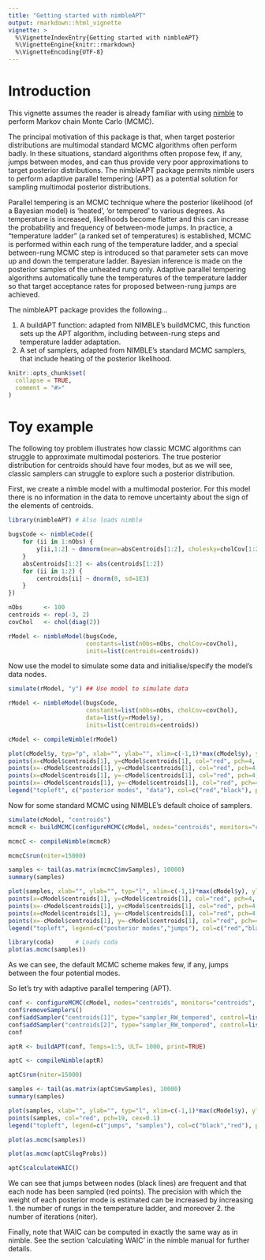 ```yaml
---
title: "Getting started with nimbleAPT"
output: rmarkdown::html_vignette
vignette: >
  %\VignetteIndexEntry{Getting started with nimbleAPT}
  %\VignetteEngine{knitr::rmarkdown}
  %\VignetteEncoding{UTF-8}
---
```




<!-- Add this vignette to the documentation via roxygen2::roxygenise() and  R CMD build -->

<!-- setwd("/home/pleydell/nimbleProject/nimble-snippets/nimbleAPT"); roxygen2::roxygenise() -->

# Introduction

This vignette assumes the reader is already familiar with using [nimble](https://r-nimble.org/) to perform Markov chain Monte Carlo (MCMC).

The principal motivation of this package is that, when target posterior distributions are multimodal standard MCMC algorithms often perform badly.
In these situations, standard algorithms often propose few, if any, jumps between modes, and can thus provide very poor approximations to target posterior distributions.
The nimbleAPT package permits nimble users to perform adaptive parallel tempering (APT) as a potential solution for sampling multimodal posterior distributions.

Parallel tempering is an MCMC technique
where the posterior likelihood (of a Bayesian model) is 'heated', 'or tempered' to various degrees.
As temperature is increased, likelihoods become flatter and this can increase the probability and frequency of between-mode jumps.
In practice, a "temperature ladder" (a ranked set of temperatures) is established,
MCMC is performed within each rung of the temperature ladder,
and a special between-rung MCMC step is introduced so that parameter sets can move up and down the temperature ladder.
Bayesian inference is made on the posterior samples of the unheated rung only.
Adaptive parallel tempering algorithms automatically tune the temperatures of the temperature ladder
so that target acceptance rates for proposed between-rung jumps are achieved.

The nimbleAPT package provides the following...

1. A buildAPT function: adapted from NIMBLE's buildMCMC, this function sets up the APT algorithm, including between-rung steps and temperature ladder adaptation.
2. A set of samplers, adapted from NIMBLE's standard MCMC samplers, that include heating of the posterior likelihood.


```r
knitr::opts_chunk$set(
  collapse = TRUE,
  comment = "#>"
)
```

# Toy example

The following toy problem illustrates how classic MCMC algorithms can struggle to approximate multimodal posteriors. The true posterior distribution for centroids should have four modes, but as we will see, classic samplers can struggle to explore such a posterior distribution.

First, we create a nimble model with a multimodal posterior. For this model there is no information in the data to remove uncertainty about the sign of the elements of centroids.

```r
library(nimbleAPT) # Also loads nimble

bugsCode <- nimbleCode({
    for (ii in 1:nObs) {
        y[ii,1:2] ~ dmnorm(mean=absCentroids[1:2], cholesky=cholCov[1:2,1:2], prec_param=0)
    }
    absCentroids[1:2] <- abs(centroids[1:2])
    for (ii in 1:2) {
        centroids[ii] ~ dnorm(0, sd=1E3)
    }
})

nObs      <- 100
centroids <- rep(-3, 2)
covChol   <- chol(diag(2))

rModel <- nimbleModel(bugsCode,
                      constants=list(nObs=nObs, cholCov=covChol),
                      inits=list(centroids=centroids))
```

Now use the model to simulate some data and initialise/specify the model's data nodes.

```r
simulate(rModel, "y") ## Use model to simulate data

rModel <- nimbleModel(bugsCode,
                      constants=list(nObs=nObs, cholCov=covChol),
                      data=list(y=rModel$y),
                      inits=list(centroids=centroids))

cModel <- compileNimble(rModel)

plot(cModel$y, typ="p", xlab="", ylab="", xlim=c(-1,1)*max(cModel$y), ylim=c(-1,1)*max(cModel$y), pch=4)
points(x=cModel$centroids[1], y=cModel$centroids[1], col="red", pch=4, cex=3)
points(x=-cModel$centroids[1], y=cModel$centroids[1], col="red", pch=4, cex=3)
points(x=cModel$centroids[1], y=-cModel$centroids[1], col="red", pch=4, cex=3)
points(x=-cModel$centroids[1], y=-cModel$centroids[1], col="red", pch=4, cex=3)
legend("topleft", c("posterior modes", "data"), col=c("red","black"), pch=4, cex=2)

```


Now for some standard MCMC using NIMBLE's default choice of samplers.

```r

simulate(cModel, "centroids")
mcmcR <- buildMCMC(configureMCMC(cModel, nodes="centroids", monitors="centroids"), print=TRUE)

mcmcC <- compileNimble(mcmcR)

mcmcC$run(niter=15000)

samples <- tail(as.matrix(mcmcC$mvSamples), 10000)
summary(samples)

plot(samples, xlab="", ylab="", typ="l", xlim=c(-1,1)*max(cModel$y), ylim=c(-1,1)*max(cModel$y))
points(x=cModel$centroids[1], y=cModel$centroids[1], col="red", pch=4, cex=3)
points(x=-cModel$centroids[1], y=cModel$centroids[1], col="red", pch=4, cex=3)
points(x=cModel$centroids[1], y=-cModel$centroids[1], col="red", pch=4, cex=3)
points(x=-cModel$centroids[1], y=-cModel$centroids[1], col="red", pch=4, cex=3)
legend("topleft", legend=c("posterior modes","jumps"), col=c("red","black"), pch=c("X","_"), bg="white")

library(coda)      # Loads coda
plot(as.mcmc(samples))
```

As we can see, the default MCMC scheme makes few, if any, jumps between the four potential modes.

So let's try with adaptive parallel tempering (APT).


```r

conf <- configureMCMC(cModel, nodes="centroids", monitors="centroids", enableWAIC = TRUE)
conf$removeSamplers()
conf$addSampler("centroids[1]", type="sampler_RW_tempered", control=list(temperPriors=TRUE))
conf$addSampler("centroids[2]", type="sampler_RW_tempered", control=list(temperPriors=TRUE))
conf

aptR <- buildAPT(conf, Temps=1:5, ULT= 1000, print=TRUE)

aptC <- compileNimble(aptR)

aptC$run(niter=15000)

samples <- tail(as.matrix(aptC$mvSamples), 10000)
summary(samples)

plot(samples, xlab="", ylab="", typ="l", xlim=c(-1,1)*max(cModel$y), ylim=c(-1,1)*max(cModel$y))
points(samples, col="red", pch=19, cex=0.1)
legend("topleft", legend=c("jumps", "samples"), col=c("black","red"), pch=c("_","X"), bg="white")

plot(as.mcmc(samples))

plot(as.mcmc(aptC$logProbs))

aptC$calculateWAIC()


```

We can see that jumps between nodes (black lines) are frequent and that each node has been sampled (red points).
The precision with which the weight of each posterior mode is estimated can be increased by increasing
1. the number of rungs in the temperature ladder, and moreover
2. the number of iterations (niter).

Finally, note that WAIC can be computed in exactly the same way as in nimble. See the section 'calculating WAIC' in the nimble manual for further details.
